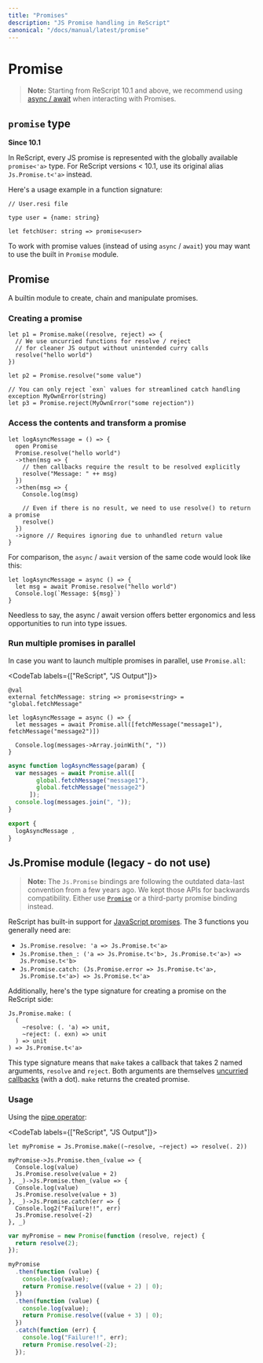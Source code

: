 ```yaml
---
title: "Promises"
description: "JS Promise handling in ReScript"
canonical: "/docs/manual/latest/promise"
---
```


# Promise

> **Note:** Starting from ReScript 10.1 and above, we recommend using [async / await](./async-await) when interacting with Promises.

## `promise` type

**Since 10.1**

In ReScript, every JS promise is represented with the globally available `promise<'a>` type. For ReScript versions < 10.1, use its original alias `Js.Promise.t<'a>` instead.

Here's a usage example in a function signature:

```resi
// User.resi file

type user = {name: string}

let fetchUser: string => promise<user>
```

To work with promise values (instead of using `async` / `await`) you may want to use the built in `Promise` module. 

## Promise

A builtin module to create, chain and manipulate promises.

### Creating a promise

```res
let p1 = Promise.make((resolve, reject) => {
  // We use uncurried functions for resolve / reject
  // for cleaner JS output without unintended curry calls
  resolve("hello world")
})

let p2 = Promise.resolve("some value")

// You can only reject `exn` values for streamlined catch handling
exception MyOwnError(string)
let p3 = Promise.reject(MyOwnError("some rejection"))
```

### Access the contents and transform a promise

```res
let logAsyncMessage = () => {
  open Promise
  Promise.resolve("hello world")
  ->then(msg => {
    // then callbacks require the result to be resolved explicitly
    resolve("Message: " ++ msg)
  })
  ->then(msg => {
    Console.log(msg)

    // Even if there is no result, we need to use resolve() to return a promise
    resolve()
  })
  ->ignore // Requires ignoring due to unhandled return value
}
```

For comparison, the `async` / `await` version of the same code would look like this:

```res
let logAsyncMessage = async () => {
  let msg = await Promise.resolve("hello world")
  Console.log(`Message: ${msg}`)
}
```

Needless to say, the async / await version offers better ergonomics and less opportunities to run into type issues.

### Run multiple promises in parallel

In case you want to launch multiple promises in parallel, use `Promise.all`:


<CodeTab labels={["ReScript", "JS Output"]}>

```res
@val
external fetchMessage: string => promise<string> = "global.fetchMessage"

let logAsyncMessage = async () => {
  let messages = await Promise.all([fetchMessage("message1"), fetchMessage("message2")])

  Console.log(messages->Array.joinWith(", "))
}
```

```js
async function logAsyncMessage(param) {
  var messages = await Promise.all([
        global.fetchMessage("message1"),
        global.fetchMessage("message2")
      ]);
  console.log(messages.join(", "));
}

export {
  logAsyncMessage ,
}
```

</CodeTab>

## Js.Promise module (legacy - do not use)

> **Note:** The `Js.Promise` bindings are following the outdated data-last convention from a few years ago. We kept those APIs for backwards compatibility. Either use [`Promise`](api/core/promise) or a third-party promise binding instead.

ReScript has built-in support for [JavaScript promises](api/js/promise). The 3 functions you generally need are:

- `Js.Promise.resolve: 'a => Js.Promise.t<'a>`
- `Js.Promise.then_: ('a => Js.Promise.t<'b>, Js.Promise.t<'a>) => Js.Promise.t<'b>`
- `Js.Promise.catch: (Js.Promise.error => Js.Promise.t<'a>, Js.Promise.t<'a>) => Js.Promise.t<'a>`

Additionally, here's the type signature for creating a promise on the ReScript side:

```res
Js.Promise.make: (
  (
    ~resolve: (. 'a) => unit,
    ~reject: (. exn) => unit
  ) => unit
) => Js.Promise.t<'a>
```

This type signature means that `make` takes a callback that takes 2 named arguments, `resolve` and `reject`. Both arguments are themselves [uncurried callbacks](
function.md#uncurried-function) (with a dot). `make` returns the created promise.

### Usage

Using the [pipe operator](pipe.md):

<CodeTab labels={["ReScript", "JS Output"]}>

```res example
let myPromise = Js.Promise.make((~resolve, ~reject) => resolve(. 2))

myPromise->Js.Promise.then_(value => {
  Console.log(value)
  Js.Promise.resolve(value + 2)
}, _)->Js.Promise.then_(value => {
  Console.log(value)
  Js.Promise.resolve(value + 3)
}, _)->Js.Promise.catch(err => {
  Console.log2("Failure!!", err)
  Js.Promise.resolve(-2)
}, _)
```
```js
var myPromise = new Promise(function (resolve, reject) {
  return resolve(2);
});

myPromise
  .then(function (value) {
    console.log(value);
    return Promise.resolve((value + 2) | 0);
  })
  .then(function (value) {
    console.log(value);
    return Promise.resolve((value + 3) | 0);
  })
  .catch(function (err) {
    console.log("Failure!!", err);
    return Promise.resolve(-2);
  });
```

</CodeTab>
